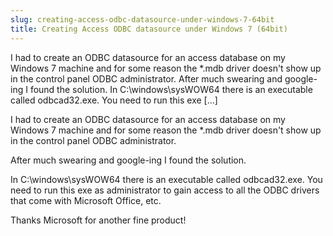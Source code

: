 ```yaml
---
slug: creating-access-odbc-datasource-under-windows-7-64bit
title: Creating Access ODBC datasource under Windows 7 (64bit)
---
```

<p>I had to create an ODBC datasource for an access database on my Windows 7 machine and for some reason the *.mdb driver doesn't show up in the control panel ODBC administrator. After much swearing and google-ing I found the solution. In C:\windows\sysWOW64 there is an executable called odbcad32.exe. You need to run this exe [&hellip;]</p>


<!--truncate-->
I had to create an ODBC datasource for an access database on my Windows 7 machine and for some reason the *.mdb driver doesn't show up in the control panel ODBC administrator.  

After much swearing and google-ing I found the solution.  

In C:\windows\sysWOW64 there is an executable called odbcad32.exe. You need to run this exe as administrator to gain access to all the ODBC drivers that come with Microsoft Office, etc.  

Thanks Microsoft for another fine product!  

